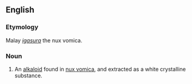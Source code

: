 ==English==

===Etymology===
Malay ''[[igasura]]'' the nux vomica.

===Noun===
{{en-noun}}

# {{context|chemistry}} An [[alkaloid]] found in [[nux vomica]], and extracted as a white crystalline substance.